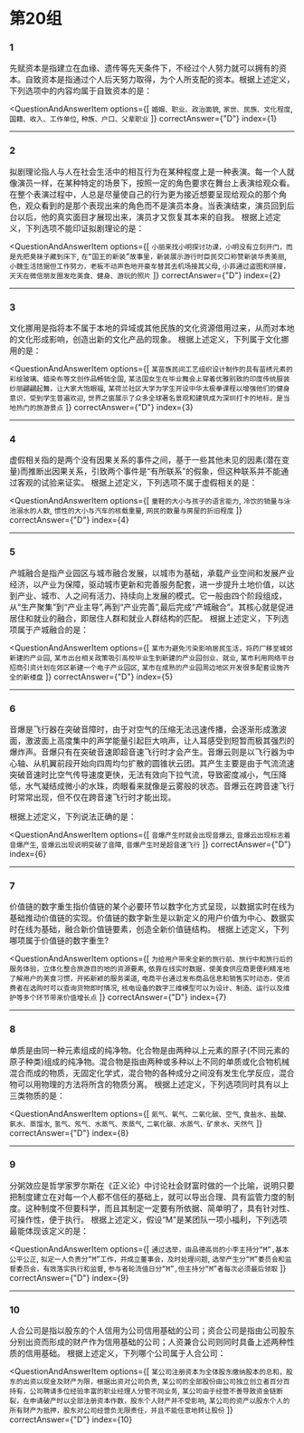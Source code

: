 
<AnswerCard/>

# 第20组

### 1
先赋资本是指建立在血缘、遗传等先天条件下，不经过个人努力就可以拥有的资本。自致资本是指通过个人后天努力取得，为个人所支配的资本。根据上述定义，下列选项中的内容均属于自致资本的是：

<QuestionAndAnswerItem
    options={[
        `婚姻、职业、政治面貌`,
        `家世、民族、文化程度`,
        `国籍、收入、工作单位`,
        `种族、户口、父辈职业`
    ]}
    correctAnswer={"D"}
    index={1}
>

</QuestionAndAnswerItem>

------

### 2
拟剧理论指人与人在社会生活中的相互行为在某种程度上是一种表演。每一个人就像演员一样，在某种特定的场景下，按照一定的角色要求在舞台上表演给观众看。在整个表演过程中，人总是尽量使自己的行为更为接近想要呈现给观众的那个角色，观众看到的是那个表现出来的角色而不是演员本身。当表演结束，演员回到后台以后，他的真实面目才展现出来，演员才又恢复其本来的自我。
根据上述定义，下列选项不能印证拟剧理论的是：

<QuestionAndAnswerItem
    options={[
        `小丽来找小明探讨功课，小明没有立刻开门，而是先把臭袜子藏到床下`,
        `在“国王的新装”故事里，新装展示游行时臣民交口称赞新装华贵美丽`,
        `小魏生活拮据但工作努力，老板不动声色地开豪车替其去机场接其父母`,
        `小菲通过盗图和拼接，天天在微信朋友圈发吃美食、健身、游玩的照片`
    ]}
    correctAnswer={"D"}
    index={2}
>

</QuestionAndAnswerItem>

------

### 3
文化挪用是指将本不属于本地的异域或其他民族的文化资源借用过来，从而对本地的文化形成影响，创造出新的文化产品的现象。
根据上述定义，下列属于文化挪用的是：

<QuestionAndAnswerItem
    options={[
        `某苗族民间工艺组织设计制作的具有苗绣元素的彩绘玻璃、蜡染布等文创作品畅销全国`,
        `某法国女生在毕业舞会上穿着优雅别致的印度传统服装纱丽翩翩起舞，让大家大饱眼福`,
        `某荷兰社区大学为学生开设中华太极拳课程以增强他们的健身意识，受到学生普遍欢迎`,
        `世界之窗展示了众多全球著名景观和建筑成为深圳打卡的地标，是当地热门的旅游景点`
    ]}
    correctAnswer={"D"}
    index={3}
>

</QuestionAndAnswerItem>

------

### 4
虚假相关指的是两个没有因果关系的事件之间，基于一些其他未见的因素(潜在变量)而推断出因果关系，引致两个事件是“有所联系”的假象，但这种联系并不能通过客观的试验来证实。
根据上述定义，下列选项不属于虚假相关的是：

<QuestionAndAnswerItem
    options={[
        `童鞋的大小与孩子的语言能力`,
        `冷饮的销量与泳池溺水的人数`,
        `惯性的大小与汽车的核载重量`,
        `网民的数量与房屋的折旧程度`
    ]}
    correctAnswer={"D"}
    index={4}
>

</QuestionAndAnswerItem>

------

### 5
产城融合是指产业园区与城市融合发展，以城市为基础，承载产业空间和发展产业经济，以产业为保障，驱动城市更新和完善服务配套，进一步提升土地价值，以达到产业、城市、人之间有活力、持续向上发展的模式。它一般由四个阶段组成，从“生产聚集”到“产业主导”,再到“产业完善”,最后完成“产城融合”。其核心就是促进居住和就业的融合，即居住人群和就业人群结构的匹配。
根据上述定义，下列选项属于产城融合的是：

<QuestionAndAnswerItem
    options={[
        `某市为避免污染影响居民生活，将药厂移至城郊新建的产业园`,
        `某市出台相关政策吸引高校毕业生到新建的产业园创业、就业`,
        `某市利用网络平台招商引资计划在郊区新建一个电子产业园区`,
        `某市在成熟的产业园周边地区开发很多配套设施齐全的新楼盘`
    ]}
    correctAnswer={"D"}
    index={5}
>

</QuestionAndAnswerItem>

------

### 6
音爆是飞行器在突破音障时，由于对空气的压缩无法迅速传播，会逐渐形成激波面，激波面上高度集中的声学能量引起巨大响声，让人耳感受到短暂而极其强烈的爆炸声。音爆只有在突破音速即超音速飞行时才会产生。音爆云则是以飞行器为中心轴、从机翼前段开始向四周均匀扩散的圆锥状云团。其产生主要是由于气流流速突破音速时比空气传导速度更快，无法有效向下拉气流，导致密度减小，气压降低，水气凝结成微小的水珠，肉眼看来就像是云雾般的状态。音爆云在跨音速飞行时常常出现，但不仅在跨音速飞行时才能出现。

根据上述定义，下列说法正确的是：

<QuestionAndAnswerItem
    options={[
        `音爆产生时就会出现音爆云`,
        `音爆云出现标志着音爆产生`,
        `音爆云出现说明突破了音障`,
        `音爆产生时是超音速飞行`
    ]}
    correctAnswer={"D"}
    index={6}
>

</QuestionAndAnswerItem>

------

### 7
价值链的数字重生指价值链的某个必要环节以数字化方式呈现，以数据实时在线为基础推动价值链的实现。价值链的数字新生是以新定义的用户价值为中心、数据实时在线为基础，融合新价值链要素，创造全新价值链结构。
根据上述定义，下列哪项属于价值链的数字重生?

<QuestionAndAnswerItem
    options={[
        `为给用户带来全新的旅行前、旅行中和旅行后的服务体验，立体化整合旅游目的地的资源要素`,
        `依靠在线实时数据，使美食供应商更便利精准地了解用户的美食习惯，开拓新颖的服务渠道`,
        `电商平台通过发布商品信息和销售实时动态，使消费者在选购时可以查询货物即时情况`,
        `核电设备的数字三维模型可以为设计、制造、运行以及维护等多个环节带来价值增长点`
    ]}
    correctAnswer={"D"}
    index={7}
>

</QuestionAndAnswerItem>

------

### 8
单质是由同一种元素组成的纯净物。化合物是由两种以上元素的原子(不同元素的原子种类)组成的纯净物。混合物是指由两种或多种以上不同的单质或化合物机械混合而成的物质，无固定化学式，混合物的各种成分之间没有发生化学反应，混合物可以用物理的方法将所含的物质分离。
根据上述定义，下列选项同时具有以上三类物质的是：

<QuestionAndAnswerItem
    options={[
        `氮气、氧气、二氧化碳、空气`,
        `食盐水、盐酸、氨水、蒸馏水`,
        `氢气、氖气、水蒸气、汞蒸气`,
        `二氧化碳、水蒸气、矿泉水、天然气`
    ]}
    correctAnswer={"D"}
    index={8}
>

</QuestionAndAnswerItem>

------

### 9
分粥效应是哲学家罗尔斯在《正义论》中讨论社会财富时做的一个比喻，说明只要把制度建立在对每一个人都不信任的基础上，就可以导出合理、具有监管力度的制度。这种制度不但要科学，而且其制定一定要有所依据、简单明了，具有针对性、可操作性，便于执行。
根据上述定义，假设“M”是某团队一项小福利，下列选项最能体现该定义的是：

<QuestionAndAnswerItem
    options={[
        `通过选举，由品德高尚的小李主持分“M”,基本公平公正`,
        `拟定一人负责分“M”工作，并成立董事会，及时处理问题`,
        `选举产生分“M”委员会和监督委员会，有效落实执行和监督`,
        `参与者轮流值日分“M”,但主持分“M”者每次必须最后领取`
    ]}
    correctAnswer={"D"}
    index={9}
>

</QuestionAndAnswerItem>

------

### 10
人合公司是指以股东的个人信用为公司信用基础的公司；资合公司是指由公司股东分别出资而形成的财产作为信用基础的公司；人资兼合公司则同时具备上述两种性质的信用基础。
根据上述定义，下列哪个公司属于人合公司：

<QuestionAndAnswerItem
    options={[
        `某公司注册资本为全体股东缴纳股本的总和，股东的出资以现金及财产为限，根据出资对公司负责`,
        `某公司的全部股份由公司独立创立者百分百持有，公司聘请多位经验丰富的职业经理人分管不同业务`,
        `某公司由于经营不善导致资金链断裂，在申请破产时以全部注册资本作数，股东个人财产并不受影响`,
        `某公司的资产以股东个人的所有财产为抵押，股东对公司经营负无限责任，并且不能任意地转让股份`
    ]}
    correctAnswer={"D"}
    index={10}
>

</QuestionAndAnswerItem>
